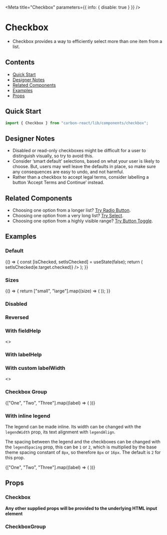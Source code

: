 

<Meta title="Checkbox" parameters={{ info: { disable: true } }} />

# Checkbox

- Checkbox provides a way to efficiently select more than one item from a list.

## Contents

- [Quick Start](#quick-start)
- [Designer Notes](#designer-notes)
- [Related Components](#related-components)
- [Examples](#examples)
- [Props](#props)

## Quick Start

```javascript
import { Checkbox } from "carbon-react/lib/components/checkbox";
```

## Designer Notes

- Disabled or read-only checkboxes might be difficult for a user to distinguish visually, so try to avoid this.
- Consider ‘smart default’ selections, based on what your user is likely to choose. But, users may well leave the defaults in place, so make sure any consequences are easy to undo, and not harmful.
- Rather than a checkbox to accept legal terms, consider labelling a button ‘Accept Terms and Continue’ instead.

## Related Components

- Choosing one option from a longer list? [Try Radio Button](/?path=/docs/experimental-radiobutton--default "Radio Button").
- Choosing one option from a very long list? [Try Select](?path=/docs/select--default-story "Select").
- Choosing one option from a highly visible range? [Try Button Toggle](/?path=/story/button-toggle--default "Button Toggle").

## Examples

### Default

<Preview>
  <Story name="default">
    {() => {
      const [isChecked, setIsChecked] = useState(false);
      return (
        <Checkbox
          label="Example checkbox"
          name="checkbox-default"
          checked={isChecked}
          onChange={(e) => setIsChecked(e.target.checked)}
        />
      );
    }}
  </Story>
</Preview>

### Sizes

<Preview>
  <Story name="sizes">
    {() => {
      return ["small", "large"].map((size) => (
        <Checkbox
          label={size}
          key={`checkbox-${size}`}
          name={`checkbox-default`}
          size={size}
        />
      ));
    }}
  </Story>
</Preview>

### Disabled

<Preview>
  <Story name="disabled">
    <Checkbox label="Disabled checkbox" disabled />
  </Story>
</Preview>

### Reversed

<Preview>
  <Story name="reversed">
    <Checkbox label="Reversed checkbox" reverse />
  </Story>
</Preview>

### With fieldHelp

<Preview>
  <Story name="with fieldHelp">
    <>
      <Checkbox
        label="With fieldHelp"
        fieldHelp="This text provides help for the input."
      />
      <Checkbox
        label="With inline fieldHelp"
        fieldHelp="This text provides help for the input."
        fieldHelpInline
      />
    </>
  </Story>
</Preview>

### With labelHelp

<Preview>
  <Story name="with labelHelp">
    <Checkbox
      label="With labelHelp"
      labelHelp="This text provides more information for the label."
      helpAriaLabel="This text provides more information for the label."
    />
  </Story>
</Preview>

### With custom labelWidth

<Preview>
  <Story name="with custom labelWidth">
    <>
      <Checkbox label="With custom labelWidth" labelWidth={100} />
      <Checkbox
        label="With custom labelWidth and label aligned to right"
        labelWidth={100}
        labelAlign="right"
      />
    </>
  </Story>
</Preview>

### Checkbox Group

<Preview>
  <Story name="checkbox group">
    <CheckboxGroup
      id="checkbox-group"
      name="checkbox-group"
      groupName="checkbox-group"
      legend="Checkbox Group"
    >
      {["One", "Two", "Three"].map((label) => (
        <Checkbox
          id={`checkbox_${name}-${label}`}
          key={`checkbox_${name}-${label}`}
          name={`checkbox_${name}-${label}`}
          label={label}
        />
      ))}
    </CheckboxGroup>
  </Story>
</Preview>

### With inline legend

The legend can be made inline. Its width can be changed with the `legendWidth` prop, its text alignment with `legendAlign`.

The spacing between the legend and the checkboxes can be changed with the `legendSpacing` prop, this can be `1` or `2`, which is multiplied by the base theme spacing constant of `8px`, so therefore `8px` or `16px`. The default is `2` for this prop.

<Preview>
  <Story name="checkbox group with inline legend">
    <CheckboxGroup
      id="checkbox-group-inline"
      name="checkbox-group-inline"
      groupName="checkbox-group-inline"
      legend="Checkbox Group"
      legendSpacing={2}
      legendWidth={10}
      legendInline
    >
      {["One", "Two", "Three"].map((label) => (
        <Checkbox
          id={`checkbox_${name}-${label}`}
          key={`checkbox_${name}-${label}`}
          name={`checkbox_${name}-${label}`}
          label={label}
        />
      ))}
    </CheckboxGroup>
  </Story>
</Preview>

## Props

### Checkbox

<StyledSystemProps of={Checkbox} noHeader margin />

**Any other supplied props will be provided to the underlying HTML input element**

### CheckboxGroup

<StyledSystemProps of={CheckboxGroup} noHeader margin />
